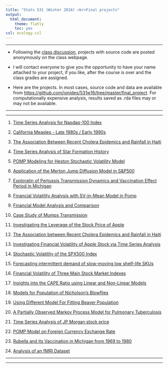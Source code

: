 ```yaml
---
title: "Stats 531 (Winter 2016) <br>Final projects"
output:
  html_document:
    theme: flatly
    toc: yes
csl: ecology.csl
---
```


------

* Following the [class discussion](http://ionides.github.io/531w16/hw/summary06.html), projects with source code are posted anonymously on the class webpage.

* I will contact everyone to give you the opportunity to have your name attached to your project, if you like, after the course is over and the class grades are assigned.

* Here are the projects. In most cases, source code and data are available from [https://github.com/ionides/531w16/tree/master/final_project](https://github.com/ionides/531w16/tree/master/final_project). For computationally expensive analysis, results saved as .rda files may or may not be available.


----------

----------

1. [Time Series Analysis for Nasdaq-100 Index](https://ionides.github.io/531w16/final_project/Project01/531-Final-Project/531_project_2.html)


2. [California Measles - Late 1980s / Early 1990s](https://ionides.github.io/531w16/final_project/Project02/stats531_final_project.html)

3. [The Association Between Recent Cholera Epidemics and Rainfall in Haiti](https://ionides.github.io/531w16/final_project/Project03/final_project.html)

4. [Time Series Analysis of Star Formation History](https://ionides.github.io/531w16/final_project/Project04/final_project.html)

5. [POMP Modeling for Heston Stochastic Volatility Model](https://ionides.github.io/531w16/final_project/Project05/531-final/final.html)

6. [Application of the Merton Jump Diffusion Model in S&P500](https://ionides.github.io/531w16/final_project/Project06/final_report.html)

7. [Exploratin of Pertussis Transmission Dynamics and Vaccination Effect Period in Michigan](https://ionides.github.io/531w16/final_project/Project07/submit/final_project_step1.html)

8. [Financial Volatility Analysis with SV-in-Mean Model in Pomp](https://ionides.github.io/531w16/final_project/Project08/Final/Stats_531_Final_Project.html)

9. [Financial Model Analysis and Comparison](https://ionides.github.io/531w16/final_project/Project09/Report/Final_Project.html)

10. [Case Study of Mumps Transmission](https://ionides.github.io/531w16/final_project/Project10/531final_project/531_final.html)

11. [Investigating the Leverage of the Stock Price of Apple](https://ionides.github.io/531w16/final_project/Project11/final.html)

12. [The Association between Recent Cholera Epidemics and Rainfall in Haiti](https://ionides.github.io/531w16/final_project/Project12/final_project.html)

13. [Investigating Financial Volatility of Apple Stock via Time Series Analysis](https://ionides.github.io/531w16/final_project/Project13/final_project.html)

14. [Stochastic Volatility of the SPX500 Index](https://ionides.github.io/531w16/final_project/Project14/Final.html)

15. [Forecasting intermittent demand of slow-moving low shelf-life SKUs](https://ionides.github.io/531w16/final_project/Project15/final.html)

16. [Financial Volatility of Three Main Stock Market Indexes](https://ionides.github.io/531w16/final_project/Project16/531_final_project.html)

17. [Insights into the CAPE Ratio using Linear and Non-Linear Models](https://ionides.github.io/531w16/final_project/Project17/17.html)

18. [Models for Population of Nicholson’s Blowflies](https://ionides.github.io/531w16/final_project/Project18/Finalprojectv2.html)

19. [Using Different Model For Fitting Beaver Population](https://ionides.github.io/531w16/final_project/Project19/final.html)

20. [A Partially Observed Markov Process Model for Pulmonary Tuberculosis](https://ionides.github.io/531w16/final_project/Project20/Final_Project/stat531finalproject.html)

21. [Time Series Analysis of JP Morgan stock price](https://ionides.github.io/531w16/final_project/Project21/Stats_531_Final_Project.html)

22. [POMP Model on Foreign Currency Exchange Rate](https://ionides.github.io/531w16/final_project/Project22/final.html)

23. [Rubella and its Vaccination in Michigan from 1969 to 1980](https://ionides.github.io/531w16/final_project/Project23/Report.html)

24. [Analysis of an fMRI Dataset](https://ionides.github.io/531w16/final_project/Project24/531Final3.html)


----------

-----------

